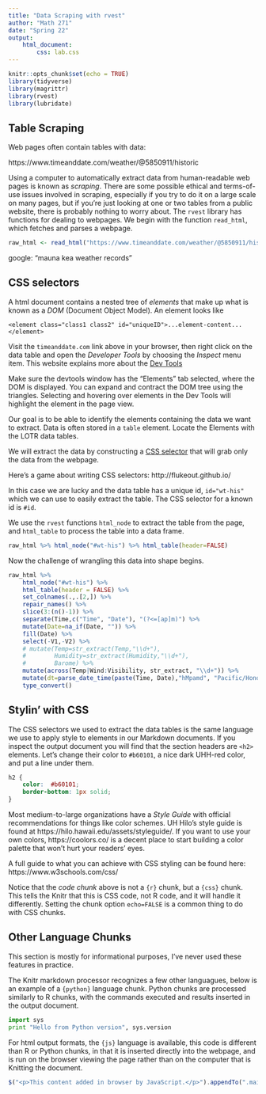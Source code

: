 ```yaml
---
title: "Data Scraping with rvest"
author: "Math 271"
date: "Spring 22"
output: 
    html_document:
        css: lab.css
---
```


```r
knitr::opts_chunk$set(echo = TRUE)
library(tidyverse)
library(magrittr)
library(rvest)
library(lubridate)
```

## Table Scraping

Web pages often contain tables with data:

https://www.timeanddate.com/weather/@5850911/historic

Using a computer to automatically extract data from human-readable web pages is known as _scraping_. There are some possible ethical and terms-of-use issues involved in scraping, especially if you try to do it on a large scale on many pages, but if you're just looking at one or two tables from a public website, there is probably nothing to worry about. 
The `rvest` library has functions for dealing to webpages. We begin with the function `read_html`, which fetches and parses a webpage.

```r
raw_html <- read_html("https://www.timeanddate.com/weather/@5850911/historic")
```

google: "mauna kea weather records"

## CSS selectors

A html document contains a nested tree of _elements_ that make up what is known as a _DOM_ (Document Object Model). An element looks like

    <element class="class1 class2" id="uniqueID">...element-content...</element>
    
Visit the `timeanddate.com` link above in your browser, then right click on the data table and open the _Developer Tools_ by choosing the _Inspect_ menu item. This website explains more about the [Dev Tools](https://developer.mozilla.org/en-US/docs/Learn/Common_questions/What_are_browser_developer_tools) 

Make sure the devtools window has the "Elements" tab selected, where the DOM is displayed. You can expand and contract the DOM tree using the triangles. Selecting and hovering over elements in the Dev Tools will highlight the element in the page view.

Our goal is to be able to identify the elements containing the data we want to extract. Data is often stored in a `table` element. Locate the Elements with the LOTR data tables.

We will extract the data by constructing a [CSS selector](https://www.w3schools.com/cssref/css_selectors.asp) that will grab only the data from the webpage.

Here's a game about writing CSS selectors: http://flukeout.github.io/

In this case we are lucky and the data table has a unique id, `id="wt-his"` which we can use to easily extract the table. The CSS selector for a known id is `#id`.

We use the `rvest` functions `html_node` to extract the table from the page, and `html_table` to process the table into a data frame.

```r
raw_html %>% html_node("#wt-his") %>% html_table(header=FALSE)
```
Now the challenge of wrangling this data into shape begins.


```r
raw_html %>% 
    html_node("#wt-his") %>% 
    html_table(header = FALSE) %>% 
    set_colnames(.,.[2,]) %>% 
    repair_names() %>% 
    slice(3:(n()-1)) %>%
    separate(Time,c("Time", "Date"), "(?<=[ap]m)") %>% 
    mutate(Date=na_if(Date, "")) %>% 
    fill(Date) %>% 
    select(-V1,-V2) %>% 
    # mutate(Temp=str_extract(Temp,"\\d+"),
    #        Humidity=str_extract(Humidity,"\\d+"), 
    #        Barome) %>% 
    mutate(across(Temp|Wind:Visibility, str_extract, "\\d+")) %>% 
    mutate(dt=parse_date_time(paste(Time, Date),"hMpamd", "Pacific/Honolulu")) %>% 
    type_convert()
```


## Stylin' with CSS

The CSS selectors we used to extract the data tables is the same language we use to apply style to elements in our Markdown documents. If you inspect the output document you will find that the section headers are `<h2>` elements. Let's change their color to `#b60101`, a nice dark UHH-red color, and put a line under them.

```css
h2 {
    color:  #b60101;
    border-bottom: 1px solid;
}
```

Most medium-to-large organizations have a _Style Guide_ with official recommendations for things like color schemes. UH Hilo's style guide is found at https://hilo.hawaii.edu/assets/styleguide/. If you want to use your own colors, https://coolors.co/ is a decent place to start building a color palette that won't hurt your readers' eyes.

A full guide to what you can achieve with CSS styling can be found here: https://www.w3schools.com/css/

Notice that the _code chunk_ above is not a `{r}` chunk, but a `{css}` chunk. This tells the Knitr that this is CSS code, not R code, and it will handle it differently. Setting the chunk option `echo=FALSE` is a common thing to do with CSS chunks.

## Other Language Chunks

This section is mostly for informational purposes, I've never used these features in practice.

The Knitr markdown processor recognizes a few other languagues, below is an example of a `{python}` language chunk. Python chunks are processed similarly to R chunks, with the commands executed and results inserted in the output document.

```python
import sys
print "Hello from Python version", sys.version
```

For html output formats, the `{js}` language is available, this code is different than R or Python chunks, in that it is inserted directly into the webpage, and is run on the browser viewing the page rather than on the computer that is Knitting the document.

```js
$("<p>This content added in browser by JavaScript.</p>").appendTo(".main-container")
```

